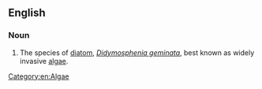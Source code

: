 ==English==

===Noun===
{{en-noun|-}}

# {{lb|en|informal}} The species of [[diatom]], ''[[Didymosphenia geminata]]'', best known as widely invasive [[algae]].
#:{{syn|en|didymo}}

[[Category:en:Algae]]